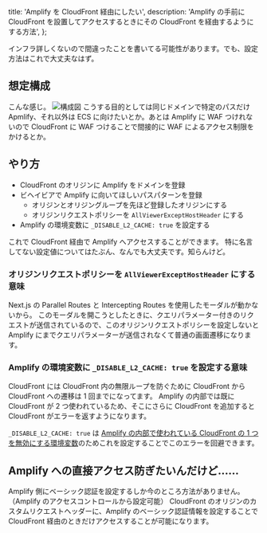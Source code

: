 
  title: 'Amplify を CloudFront 経由にしたい',
  description:
    'Amplify の手前に CloudFront を設置してアクセスするときにその CloudFront を経由するようにする方法',
};


インフラ詳しくないので間違ったことを書いてる可能性があります。でも、設定方法はこれで大丈夫なはず。

## 想定構成

こんな感じ。
![構成図](/images/article/cloud-front-with-amplify/image01.png)
こうする目的としては同じドメインで特定のパスだけ Apmlify、それ以外は ECS に向けたいとか。あとは Amplify に WAF つけれないので CloudFront に WAF つけることで間接的に WAF によるアクセス制限をかけるとか。

## やり方

- CloudFront のオリジンに Amplify をドメインを登録
- ビヘイビアで Amplify に向いてほしいパスパターンを登録
  - オリジンとオリジングループを先ほど登録したオリジンにする
  - オリジンリクエストポリシーを `AllViewerExceptHostHeader` にする
- Amplify の環境変数に `_DISABLE_L2_CACHE: true` を設定する

これで CloudFront 経由で Amplify へアクセスすることができます。
特に名言してない設定値についてはたぶん、なんでも大丈夫です。知らんけど。

### オリジンリクエストポリシーを `AllViewerExceptHostHeader` にする意味

Next.js の Parallel Routes と Intercepting Routes を使用したモーダルが動かないから。
このモーダルを開こうとしたときに、クエリパラメーター付きのリクエストが送信されているので、このオリジンリクエストポリシーを設定しないと Amplify にまでクエリパラメーターが送信されなくて普通の画面遷移になります。

### Amplify の環境変数に `_DISABLE_L2_CACHE: true` を設定する意味

CloudFront には CloudFront 内の無限ループを防ぐために CloudFront から CloudFront への遷移は 1 回までになってます。
Amplify の内部では既に CloudFront が 2 つ使われているため、そこにさらに CloudFront を追加すると CloudFront がエラーを返すようになります。

`_DISABLE_L2_CACHE: true` は [Amplify の内部で使われている CloudFront の 1 つを無効にする環境変数](https://github.com/aws-amplify/amplify-hosting/issues/8#issuecomment-518777578)のためこれを設定することでこのエラーを回避できます。

## Amplify への直接アクセス防ぎたいんだけど……

Amplify 側にベーシック認証を設定するしか今のところ方法がありません。（Amplify のアクセスコントロールから設定可能）
CloudFront のオリジンのカスタムリクエストヘッダーに、Amplify のベーシック認証情報を設定することで CloudFront 経由のときだけアクセスすることが可能になります。
